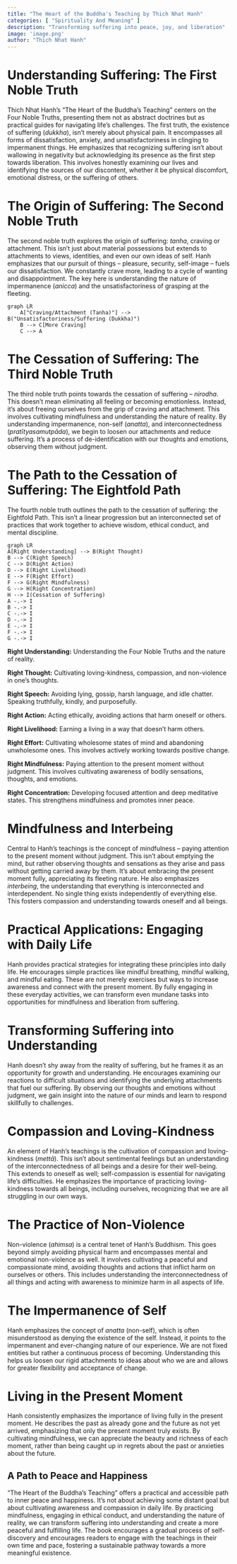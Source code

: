 ```yaml
---
title: "The Heart of the Buddha's Teaching by Thich Nhat Hanh"
categories: [ "Spirituality And Meaning" ]
description: "Transforming suffering into peace, joy, and liberation"
image: 'image.png'
author: "Thich Nhat Hanh"
---
```

# Understanding Suffering: The First Noble Truth

Thich Nhat Hanh's "The Heart of the Buddha's Teaching" centers on the Four Noble Truths, presenting them not as abstract doctrines but as practical guides for navigating life's challenges. The first truth, the existence of suffering (*dukkha*), isn't merely about physical pain. It encompasses all forms of dissatisfaction, anxiety, and unsatisfactoriness in clinging to impermanent things. He emphasizes that recognizing suffering isn't about wallowing in negativity but acknowledging its presence as the first step towards liberation. This involves honestly examining our lives and identifying the sources of our discontent, whether it be physical discomfort, emotional distress, or the suffering of others.


# The Origin of Suffering: The Second Noble Truth

The second noble truth explores the origin of suffering: *tanha*, craving or attachment. This isn't just about material possessions but extends to attachments to views, identities, and even our own ideas of self. Hanh emphasizes that our pursuit of things – pleasure, security, self-image – fuels our dissatisfaction. We constantly crave more, leading to a cycle of wanting and disappointment. The key here is understanding the nature of impermanence (*anicca*) and the unsatisfactoriness of grasping at the fleeting.

```mermaid
graph LR
    A["Craving/Attachment (Tanha)"] --> B("Unsatisfactoriness/Suffering (Dukkha)")
    B --> C[More Craving]
    C --> A
```

# The Cessation of Suffering: The Third Noble Truth

The third noble truth points towards the cessation of suffering – *nirodha*.  This doesn't mean eliminating all feeling or becoming emotionless. Instead, it's about freeing ourselves from the grip of craving and attachment.  This involves cultivating mindfulness and understanding the nature of reality.  By understanding impermanence, non-self (*anatta*), and interconnectedness (*pratītyasamutpāda*), we begin to loosen our attachments and reduce suffering.  It’s a process of de-identification with our thoughts and emotions, observing them without judgment.


# The Path to the Cessation of Suffering: The Eightfold Path

The fourth noble truth outlines the path to the cessation of suffering: the Eightfold Path. This isn't a linear progression but an interconnected set of practices that work together to achieve wisdom, ethical conduct, and mental discipline.

```mermaid
graph LR
A[Right Understanding] --> B(Right Thought)
B --> C(Right Speech)
C --> D(Right Action)
D --> E(Right Livelihood)
E --> F(Right Effort)
F --> G(Right Mindfulness)
G --> H(Right Concentration)
H --> I(Cessation of Suffering)
A -.-> I
B -.-> I
C -.-> I
D -.-> I
E -.-> I
F -.-> I
G -.-> I

```

**Right Understanding:** Understanding the Four Noble Truths and the nature of reality.

**Right Thought:** Cultivating loving-kindness, compassion, and non-violence in one's thoughts.

**Right Speech:** Avoiding lying, gossip, harsh language, and idle chatter.  Speaking truthfully, kindly, and purposefully.

**Right Action:**  Acting ethically, avoiding actions that harm oneself or others.

**Right Livelihood:**  Earning a living in a way that doesn't harm others.


**Right Effort:**  Cultivating wholesome states of mind and abandoning unwholesome ones. This involves actively working towards positive change.

**Right Mindfulness:** Paying attention to the present moment without judgment. This involves cultivating awareness of bodily sensations, thoughts, and emotions.

**Right Concentration:**  Developing focused attention and deep meditative states. This strengthens mindfulness and promotes inner peace.


# Mindfulness and Interbeing

Central to Hanh's teachings is the concept of mindfulness –  paying attention to the present moment without judgment.  This isn't about emptying the mind, but rather observing thoughts and sensations as they arise and pass without getting carried away by them. It’s about embracing the present moment fully, appreciating its fleeting nature.  He also emphasizes *interbeing*, the understanding that everything is interconnected and interdependent.  No single thing exists independently of everything else. This fosters compassion and understanding towards oneself and all beings.


# Practical Applications: Engaging with Daily Life

Hanh provides practical strategies for integrating these principles into daily life. He encourages simple practices like mindful breathing, mindful walking, and mindful eating. These are not merely exercises but ways to increase awareness and connect with the present moment. By fully engaging in these everyday activities, we can transform even mundane tasks into opportunities for mindfulness and liberation from suffering.


# Transforming Suffering into Understanding

Hanh doesn't shy away from the reality of suffering, but he frames it as an opportunity for growth and understanding.  He encourages examining our reactions to difficult situations and identifying the underlying attachments that fuel our suffering.  By observing our thoughts and emotions without judgment, we gain insight into the nature of our minds and learn to respond skillfully to challenges.


# Compassion and Loving-Kindness

An element of Hanh's teachings is the cultivation of compassion and loving-kindness (*mettā*). This isn't about sentimental feelings but an understanding of the interconnectedness of all beings and a desire for their well-being. This extends to oneself as well; self-compassion is essential for navigating life’s difficulties. He emphasizes the importance of practicing loving-kindness towards all beings, including ourselves, recognizing that we are all struggling in our own ways.


# The Practice of Non-Violence

Non-violence (*ahimsa*) is a central tenet of Hanh's Buddhism.  This goes beyond simply avoiding physical harm and encompasses mental and emotional non-violence as well.  It involves cultivating a peaceful and compassionate mind, avoiding thoughts and actions that inflict harm on ourselves or others. This includes understanding the interconnectedness of all things and acting with awareness to minimize harm in all aspects of life.


# The Impermanence of Self

Hanh emphasizes the concept of *anatta* (non-self), which is often misunderstood as denying the existence of the self. Instead, it points to the impermanent and ever-changing nature of our experience. We are not fixed entities but rather a continuous process of becoming.  Understanding this helps us loosen our rigid attachments to ideas about who we are and allows for greater flexibility and acceptance of change.


# Living in the Present Moment

Hanh consistently emphasizes the importance of living fully in the present moment.  He describes the past as already gone and the future as not yet arrived, emphasizing that only the present moment truly exists.  By cultivating mindfulness, we can appreciate the beauty and richness of each moment, rather than being caught up in regrets about the past or anxieties about the future.


##  A Path to Peace and Happiness

"The Heart of the Buddha's Teaching" offers a practical and accessible path to inner peace and happiness.  It's not about achieving some distant goal but about cultivating awareness and compassion in daily life.  By practicing mindfulness, engaging in ethical conduct, and understanding the nature of reality, we can transform suffering into understanding and create a more peaceful and fulfilling life. The book encourages a gradual process of self-discovery and encourages readers to engage with the teachings in their own time and pace, fostering a sustainable pathway towards a more meaningful existence.

